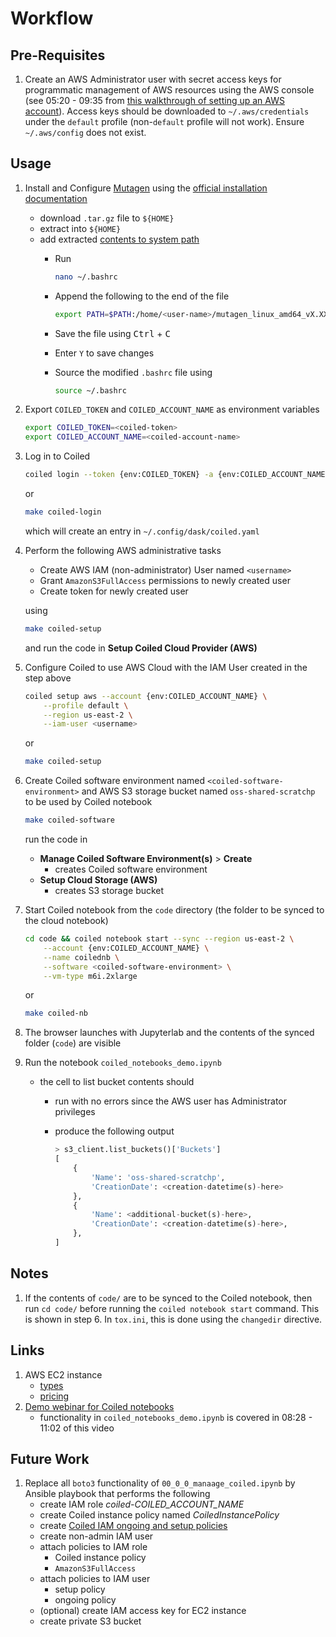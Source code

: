 # Workflow

## Pre-Requisites

1. Create an AWS Administrator user with secret access keys for programmatic management of AWS resources using the AWS console (see 05:20 - 09:35 from [this walkthrough of setting up an AWS account](https://youtu.be/FRQ9fE4fd5g?si=yI0D4F_FhVTVmgQn&t=320)). Access keys should be downloaded to `~/.aws/credentials` under the `default` profile (non-`default` profile will not work). Ensure `~/.aws/config` does not exist.

## Usage

1. Install and Configure [Mutagen](https://mutagen.io/documentation/introduction) using the [official installation documentation](https://mutagen.io/documentation/introduction/installation#other-platforms)

   - download `.tar.gz` file to `${HOME}`
   - extract into `${HOME}`
   - add extracted [contents to system path](https://askubuntu.com/a/60219/389946)
     - Run

       ```bash
       nano ~/.bashrc
       ```
     - Append the following to the end of the file

       ```bash
       export PATH=$PATH:/home/<user-name>/mutagen_linux_amd64_vX.XX.X
       ```
     - Save the file using <kbd>Ctrl</kbd> + <kbd>C</kbd>
     - Enter `Y` to save changes
     - Source the modified `.bashrc` file using

       ```bash
       source ~/.bashrc
       ```
2. Export `COILED_TOKEN` and `COILED_ACCOUNT_NAME` as environment variables

   ```bash
   export COILED_TOKEN=<coiled-token>
   export COILED_ACCOUNT_NAME=<coiled-account-name>
   ```
3. Log in to Coiled

   ```bash
   coiled login --token {env:COILED_TOKEN} -a {env:COILED_ACCOUNT_NAME} --no-browser
   ```
   or
   ```bash
   make coiled-login
   ```
   which will create an entry in `~/.config/dask/coiled.yaml`
4. Perform the following AWS administrative tasks

   - Create AWS IAM (non-administrator) User named `<username>`
   - Grant `AmazonS3FullAccess` permissions to newly created user
   - Create token for newly created user

   using

   ```bash
   make coiled-setup
   ```

   and run the code in **Setup Coiled Cloud Provider (AWS)**
4. Configure Coiled to use AWS Cloud with the IAM User created in the step above

   ```bash
   coiled setup aws --account {env:COILED_ACCOUNT_NAME} \
       --profile default \
       --region us-east-2 \
       --iam-user <username>
   ```

   or

   ```bash
   make coiled-setup
   ```
6. Create Coiled software environment named `<coiled-software-environment>` and AWS S3 storage bucket named `oss-shared-scratchp` to be used by Coiled notebook

   ```bash
   make coiled-software
   ```

   run the code in

   - **Manage Coiled Software Environment(s)** > **Create**
     - creates Coiled software environment
   - **Setup Cloud Storage (AWS)**
     - creates S3 storage bucket
7. Start Coiled notebook from the `code` directory (the folder to be synced to the cloud notebook)

   ```bash
   cd code && coiled notebook start --sync --region us-east-2 \
       --account {env:COILED_ACCOUNT_NAME} \
       --name coilednb \
       --software <coiled-software-environment> \
       --vm-type m6i.2xlarge
   ```

   or

   ```bash
   make coiled-nb
   ```
8. The browser launches with Jupyterlab and the contents of the synced folder (`code`) are visible
9. Run the notebook `coiled_notebooks_demo.ipynb`

   - the cell to list bucket contents should
     - run with no errors since the AWS user has Administrator privileges
     - produce the following output

       ```python
       > s3_client.list_buckets()['Buckets']
       [
           {
               'Name': 'oss-shared-scratchp',
               'CreationDate': <creation-datetime(s)-here>
           },
           {
               'Name': <additional-bucket(s)-here>,
               'CreationDate': <creation-datetime(s)-here>,
           },
       ]
       ```

## Notes

1. If the contents of `code/` are to be synced to the Coiled notebook, then run `cd code/` before running the `coiled notebook start` command. This is shown in step 6. In `tox.ini`, this is done using the `changedir` directive.

## Links

1. AWS EC2 instance
   - [types](https://aws.amazon.com/ec2/instance-types/)
   - [pricing](https://aws.amazon.com/ec2/pricing/on-demand/)
2. [Demo webinar for Coiled notebooks](https://youtu.be/s4Ge6QICz98?si=BWVNyegpd9o1Dnwl&t=508)
   - functionality in `coiled_notebooks_demo.ipynb` is covered in 08:28 - 11:02 of this video

## Future Work

1. Replace all `boto3` functionality of `00_0_0_manaage_coiled.ipynb` by Ansible playbook that performs the following
   - create IAM role *coiled-COILED_ACCOUNT_NAME*
   - create Coiled instance policy named *CoiledInstancePolicy*
   - create [Coiled IAM ongoing and setup policies](https://docs.coiled.io/user_guide/setup/aws/manual.html#create-iam-policies)
   - create non-admin IAM user
   - attach policies to IAM role
     - Coiled instance policy
     - `AmazonS3FullAccess`
   - attach policies to IAM user
     - setup policy
     - ongoing policy
   - (optional) create IAM access key for EC2 instance
   - create private S3 bucket
